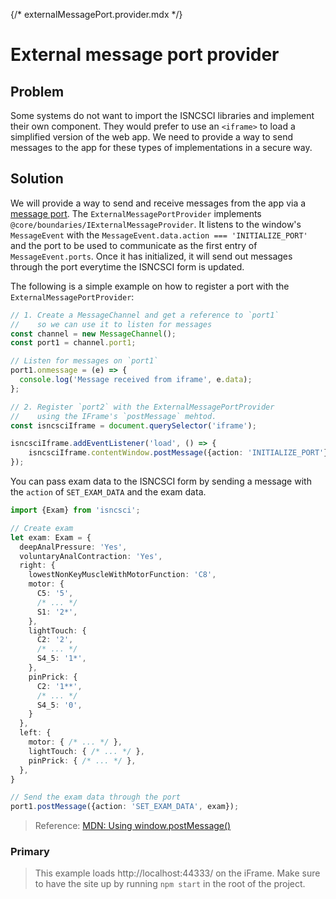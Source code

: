 {/* externalMessagePort.provider.mdx */}


<Meta of={ExternalMessagePortProviderStories} />

# External message port provider

## Problem

Some systems do not want to import the ISNCSCI libraries and implement their own component.
They would prefer to use an `<iframe>` to load a simplified version of the web app.
We need to provide a way to send messages to the app for these types of implementations in a secure way.

## Solution

We will provide a way to send and receive messages from the app via a [message port](https://developer.mozilla.org/en-US/docs/Web/API/MessagePort).
The `ExternalMessagePortProvider` implements `@core/boundaries/IExternalMessageProvider`.
It listens to the window's `MessageEvent` with the `MessageEvent.data.action === 'INITIALIZE_PORT'` and the port to be used to communicate as the first entry of `MessageEvent.ports`.
Once it has initialized, it will send out messages through the port everytime the ISNCSCI form is updated.

The following is a simple example on how to register a port with the `ExternalMessagePortProvider`:

```typescript
// 1. Create a MessageChannel and get a reference to `port1`
//    so we can use it to listen for messages
const channel = new MessageChannel();
const port1 = channel.port1;

// Listen for messages on `port1`
port1.onmessage = (e) => {
  console.log('Message received from iframe', e.data);
};

// 2. Register `port2` with the ExternalMessagePortProvider
//    using the IFrame's `postMessage` mehtod.
const isncsciIframe = document.querySelector('iframe');

isncsciIframe.addEventListener('load', () => {
    isncsciIframe.contentWindow.postMessage({action: 'INITIALIZE_PORT'}, '*', [channel.port2]);
});
```

You can pass exam data to the ISNCSCI form by sending a message with the `action` of `SET_EXAM_DATA` and the exam data.

```typescript
import {Exam} from 'isncsci';

// Create exam
let exam: Exam = {
  deepAnalPressure: 'Yes',
  voluntaryAnalContraction: 'Yes',
  right: {
    lowestNonKeyMuscleWithMotorFunction: 'C8',
    motor: {
      C5: '5',
      /* ... */
      S1: '2*',
    },
    lightTouch: {
      C2: '2',
      /* ... */
      S4_5: '1*',
    },
    pinPrick: {
      C2: '1**',
      /* ... */
      S4_5: '0',
    }
  },
  left: {
    motor: { /* ... */ },
    lightTouch: { /* ... */ },
    pinPrick: { /* ... */ },
  },
}

// Send the exam data through the port
port1.postMessage({action: 'SET_EXAM_DATA', exam});
```

> Reference: [MDN: Using window.postMessage()](https://developer.mozilla.org/en-US/docs/Web/API/Window/postMessage)

### Primary

> This example loads http://localhost:44333/ on the iFrame. Make sure to have the site up by running `npm start` in the root of the project.

<Canvas of={ExternalMessagePortProviderStories.Primary} />
